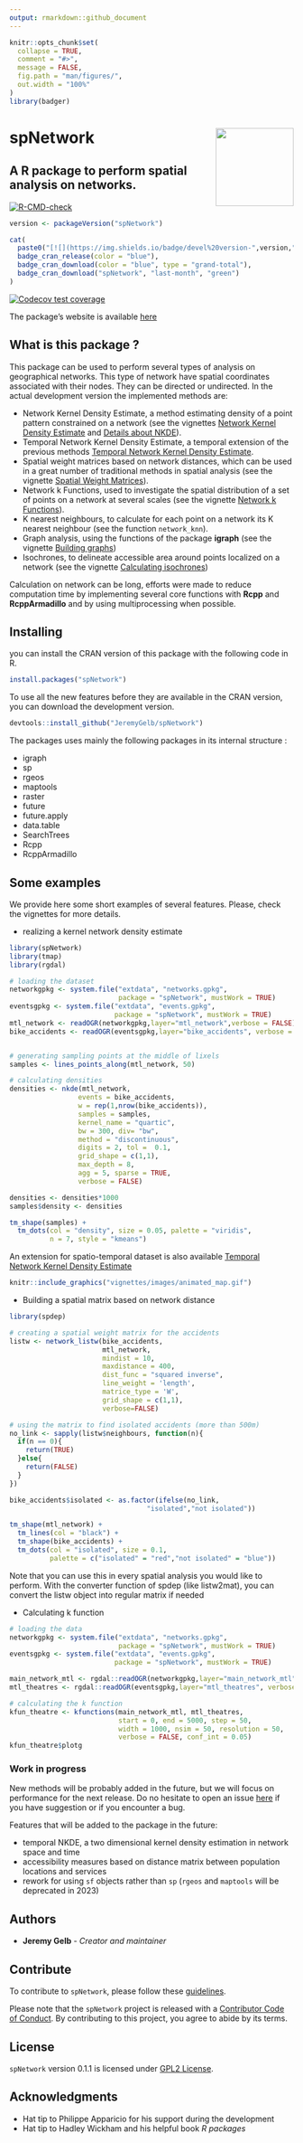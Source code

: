 ```yaml
---
output: rmarkdown::github_document
---
```


<!-- README.md is generated from README.Rmd. Please edit that file -->

```r
knitr::opts_chunk$set(
  collapse = TRUE,
  comment = "#>",
  message = FALSE,
  fig.path = "man/figures/",
  out.width = "100%"
)
library(badger)
```

# spNetwork <img src='man/figures/spNetwork_logo.png' align="right" height="138.5" />
## A R package to perform spatial analysis on networks.

<!-- badges: start -->

[![R-CMD-check](https://github.com/JeremyGelb/spNetwork/actions/workflows/R-CMD-check.yaml/badge.svg)](https://github.com/JeremyGelb/spNetwork/actions/workflows/R-CMD-check.yaml)

```r
version <- packageVersion("spNetwork")

cat(
  paste0("[![](https://img.shields.io/badge/devel%20version-",version,"-green.svg)](https://jeremygelb.github.io/spNetwork/)"),
  badge_cran_release(color = "blue"),
  badge_cran_download(color = "blue", type = "grand-total"),
  badge_cran_download("spNetwork", "last-month", "green")
)
```
[![Codecov test coverage](https://codecov.io/gh/JeremyGelb/spNetwork/branch/master/graph/badge.svg)](https://app.codecov.io/gh/JeremyGelb/spNetwork?branch=master)
<!-- badges: end -->

The package's website is available [here](https://jeremygelb.github.io/spNetwork/)

## What is this package ?

This package can be used to perform several types of analysis on geographical networks. This type of network have spatial coordinates associated with their nodes. They can be directed or undirected. In the actual development version the implemented methods are: 

* Network Kernel Density Estimate, a method estimating density of a point pattern constrained on a network (see the vignettes [Network Kernel Density Estimate](https://jeremygelb.github.io/spNetwork/articles/NKDE.html) and [Details about NKDE](https://jeremygelb.github.io/spNetwork/articles/NKDEdetailed.html)).
* Temporal Network Kernel Density Estimate, a temporal extension of the previous methods [Temporal Network Kernel Density Estimate](https://jeremygelb.github.io/spNetwork/articles/TNKDE.html).
* Spatial weight matrices based on network distances, which can be used in a great number of traditional methods in spatial analysis (see the vignette [Spatial Weight Matrices](https://jeremygelb.github.io/spNetwork/articles/SpatialWeightMatrices.html)).
* Network k Functions, used to investigate the spatial distribution of a set of points on a network at several scales (see the vignette [Network k Functions](https://jeremygelb.github.io/spNetwork/articles/KNetworkFunctions.html)).
* K nearest neighbours, to calculate for each point on a network its K nearest neighbour (see the function `network_knn`).
* Graph analysis, using the functions of the package **igraph** (see the vignette [Building graphs](https://jeremygelb.github.io/spNetwork/articles/NetworkBuilding.html))
* Isochrones, to delineate accessible area around points localized on a network (see the vignette [Calculating isochrones](https://jeremygelb.github.io/spNetwork/articles/Isochrones.html))

Calculation on network can be long, efforts were made to reduce computation time by implementing several core functions with **Rcpp** and **RcppArmadillo** and by using multiprocessing when possible. 

## Installing

you can install the CRAN version of this package with the following code in R.


```r
install.packages("spNetwork")
```

To use all the new features before they are available in the CRAN version, you can download the development version.

```r
devtools::install_github("JeremyGelb/spNetwork")
```

The packages uses mainly the following packages in its internal structure :

* igraph
* sp
* rgeos
* maptools
* raster
* future
* future.apply
* data.table
* SearchTrees
* Rcpp
* RcppArmadillo

## Some examples

We provide here some short examples of several features. Please, check the vignettes for more details.

* realizing a kernel network density estimate

```r
library(spNetwork)
library(tmap)
library(rgdal)

# loading the dataset
networkgpkg <- system.file("extdata", "networks.gpkg",
                           package = "spNetwork", mustWork = TRUE)
eventsgpkg <- system.file("extdata", "events.gpkg",
                          package = "spNetwork", mustWork = TRUE)
mtl_network <- readOGR(networkgpkg,layer="mtl_network",verbose = FALSE)
bike_accidents <- readOGR(eventsgpkg,layer="bike_accidents", verbose = FALSE)


# generating sampling points at the middle of lixels
samples <- lines_points_along(mtl_network, 50)

# calculating densities
densities <- nkde(mtl_network,
                 events = bike_accidents,
                 w = rep(1,nrow(bike_accidents)),
                 samples = samples,
                 kernel_name = "quartic",
                 bw = 300, div= "bw",
                 method = "discontinuous",
                 digits = 2, tol =  0.1,
                 grid_shape = c(1,1),
                 max_depth = 8,
                 agg = 5, sparse = TRUE,
                 verbose = FALSE)

densities <- densities*1000
samples$density <- densities

tm_shape(samples) + 
  tm_dots(col = "density", size = 0.05, palette = "viridis",
          n = 7, style = "kmeans")

```

An extension for spatio-temporal dataset is also available [Temporal Network Kernel Density Estimate](https://jeremygelb.github.io/spNetwork/articles/TNKDE.html)

```r
knitr::include_graphics("vignettes/images/animated_map.gif")
```

* Building a spatial matrix based on network distance

```r
library(spdep)

# creating a spatial weight matrix for the accidents
listw <- network_listw(bike_accidents,
                       mtl_network,
                       mindist = 10,
                       maxdistance = 400,
                       dist_func = "squared inverse",
                       line_weight = 'length',
                       matrice_type = 'W',
                       grid_shape = c(1,1),
                       verbose=FALSE)

# using the matrix to find isolated accidents (more than 500m)
no_link <- sapply(listw$neighbours, function(n){
  if(n == 0){
    return(TRUE)
  }else{
    return(FALSE)
  }
})

bike_accidents$isolated <- as.factor(ifelse(no_link,
                                  "isolated","not isolated"))

tm_shape(mtl_network) + 
  tm_lines(col = "black") +
  tm_shape(bike_accidents) + 
  tm_dots(col = "isolated", size = 0.1,
          palette = c("isolated" = "red","not isolated" = "blue"))

```

Note that you can use this in every spatial analysis you would like to perform. With the converter function of spdep (like listw2mat), you can convert the listw object into regular matrix if needed

* Calculating k function

```r
# loading the data
networkgpkg <- system.file("extdata", "networks.gpkg",
                           package = "spNetwork", mustWork = TRUE)
eventsgpkg <- system.file("extdata", "events.gpkg",
                          package = "spNetwork", mustWork = TRUE)

main_network_mtl <- rgdal::readOGR(networkgpkg,layer="main_network_mtl", verbose = FALSE)
mtl_theatres <- rgdal::readOGR(eventsgpkg,layer="mtl_theatres", verbose = FALSE)

# calculating the k function
kfun_theatre <- kfunctions(main_network_mtl, mtl_theatres,
                           start = 0, end = 5000, step = 50, 
                           width = 1000, nsim = 50, resolution = 50,
                           verbose = FALSE, conf_int = 0.05)
kfun_theatre$plotg

```


### Work in progress

New methods will be probably added in the future, but we will focus on performance for the next release. Do no hesitate to open an issue [here](https://github.com/JeremyGelb/spNetwork/issues) if you have suggestion or if you encounter a bug.

Features that will be added to the package in the future: 

* temporal NKDE, a two dimensional kernel density estimation in network space and time
* accessibility measures based on distance matrix between population locations and services
* rework for using `sf` objects rather than `sp` (`rgeos` and `maptools` will be deprecated in 2023)

## Authors

* **Jeremy Gelb** - *Creator and maintainer*

## Contribute

To contribute to `spNetwork`, please follow these [guidelines](https://github.com/JeremyGelb/spNetwork/blob/master/CONTRIBUTING.md).

Please note that the `spNetwork` project is released with a [Contributor Code of Conduct](https://github.com/JeremyGelb/spNetwork/blob/master/CONDUCT.md). By contributing to this project, you agree to abide by its terms.


## License

`spNetwork` version 0.1.1 is licensed under [GPL2 License](https://github.com/JeremyGelb/spNetwork/blob/master/LICENSE.txt).

## Acknowledgments

* Hat tip to Philippe Apparicio for his support during the development
* Hat tip to Hadley Wickham and his helpful book *R packages*
